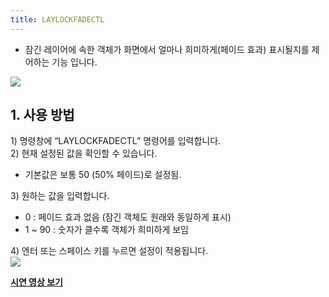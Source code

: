```yaml
---
title: LAYLOCKFADECTL
---
```



[image1]: ../../../../../assets/images/commands/laylockfadectl/image1.png
[image2]: ../../../../../assets/images/commands/laylockfadectl/image2.png

* 잠긴 레이어에 속한 객체가 화면에서 얼마나 희미하게(페이드 효과) 표시될지를 제어하는 기능 입니다.

![][image1]

## **1\. 사용 방법**

1\) 명령창에 “LAYLOCKFADECTL” 명령어를 입력합니다.  
2\) 현재 설정된 값을 확인할 수 있습니다.

- 기본값은 보통 50 (50% 페이드)로 설정됨.

3\) 원하는 값을 입력합니다.

- 0 : 페이드 효과 없음 (잠긴 객체도 원래와 동일하게 표시)  
- 1 \~ 90 : 숫자가 클수록 객체가 희미하게 보임

4\) 엔터 또는 스페이스 키를 누르면 설정이 적용됩니다.  
![][image2]

[**<Icon name="youtube" class="emoji"/> 시연 영상 보기**]() 

